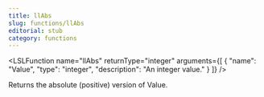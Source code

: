 ```yaml
---
title: llAbs
slug: functions/llAbs
editorial: stub
category: functions
---
```


<LSLFunction
	name="llAbs"
	returnType="integer"
	arguments={[
	{
		"name": "Value",
		"type": "integer",
		"description": "An integer value."
	}
]}
/>

Returns the absolute (positive) version of Value.
